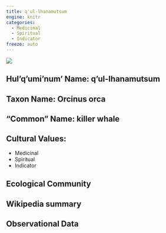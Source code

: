 ```yaml
---
title: q'ul-lhanamutsum
engine: knitr
categories:
  - Medicinal
  - Spiritual
  - Indicator
freeze: auto
---
```

![](https://inaturalist-open-data.s3.amazonaws.com/photos/153239969/medium.jpg)

## **Hul'q'umi'num' Name**: q'ul-lhanamutsum
## **Taxon Name**: Orcinus orca
## **"Common" Name**: killer whale
## **Cultural Values**:

  - Medicinal
  - Spiritual
  - Indicator

## **Ecological Community**
## **Wikipedia summary**
## **Observational Data**
